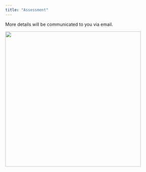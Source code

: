 ```yaml
---
title: "Assessment"
---
```


More details will be communicated to you via email.

![](images/assessment.jpg){width="429"}
